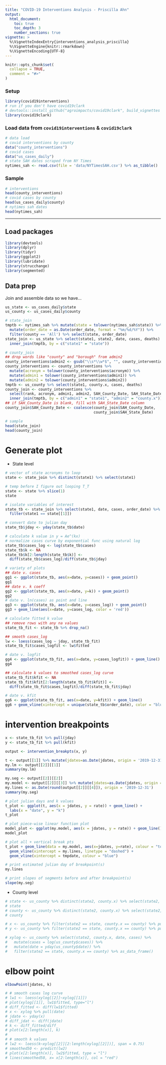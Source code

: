 ```yaml
---
title: "COVID-19 Interventions Analysis - Priscilla Ahn"
output: 
  html_document:
    toc: true
    toc_depth: 3
    number_sections: true
vignette: >
  %\VignetteIndexEntry{interventions_analysis_priscilla}
  %\VignetteEngine{knitr::rmarkdown}
  %\VignetteEncoding{UTF-8}
---
```


```r
knitr::opts_chunk$set(
  collapse = TRUE,
  comment = "#>"
)
```

### Setup
```r
library(covid19interventions)
# run if you don't have covid19clark
# devtools::install_github("agroimpacts/covid19clark", build_vignettes = TRUE)
library(covid19clark)
```

### Load data from `covid19interventions` & `covid19clark`
```r
# data load
# covid interventions by county
data("county_interventions")
# covid cases
data("us_cases_daily")
# state SAH dates scraped from NY Times
nytimes_sah <- read.csv(file = 'data/NYTimesSAH.csv') %>% as_tibble()
```

### Sample
```r
# interventions
head(county_interventions)
# covid cases by county
head(us_cases_daily$county)
# nytimes sah dates
head(nytimes_sah)
```

---

## Load packages
```r
library(devtools)
library(dplyr)
library(tidyr)
library(ggplot2)
library(lubridate)
library(strucchange)
library(segmented)
```

## Data prep
Join and assemble data so we have...
```r
us_state <- us_cases_daily$state
us_county <- us_cases_daily$county

# state_join
tmptb <- nytimes_sah %>% mutate(state = tolower(nytimes_sah$state)) %>% 
  mutate(order_date = as.Date(order_date, format = "%m/%d/%Y")) %>% 
  filter(county == 'All') %>% select(state, order_date)
state_join <- us_state %>% select(state1, state2, date, cases, deaths) %>% 
  inner_join(tmptb, by = c("state1" = "state"))

# county_join
## drop words like "county" and "borough" from admin2
county_interventions$admin2 <- gsub("\\s*\\w*$", "", county_interventions$admin2)
county_interventions <- county_interventions %>% 
  mutate(acronym = tolower(county_interventions$acronym)) %>% 
  mutate(admin1 = tolower(county_interventions$admin1)) %>% 
  mutate(admin2 = tolower(county_interventions$admin2))
tmptb <- us_county %>% select(state1, county.x, cases, deaths)
county_join <- county_interventions %>%
  select(rank, acronym, admin1, admin2, SAH_County_Date, SAH_State_Date) %>% 
  inner_join(tmptb, by = c("admin1" = "state1", "admin2" = "county.x"))
## if SAH_County_Date is blank, fill with SAH_State_Date column
county_join$SAH_County_Date <- coalesce(county_join$SAH_County_Date,
                                        county_join$SAH_State_Date)

# sample
head(state_join)
head(county_join)
```

# Generate plot
- State level
```r
# vector of state acronyms to loop
state <- state_join %>% distinct(state1) %>% select(state1)

# temp before I figure out looping T_T
state <- state %>% slice(1)
state

# isolate variables of interest
state_tb <- state_join %>% select(state1, date, cases, order_date) %>% 
  filter(state1 == state[[1]])

# convert date to julian day
state_tb$jday <- yday(state_tb$date)

# calculate k value in y = Ae^(kx)
# normalize cases curve by exponential func using natural log
state_tb$cases_log <- log(state_tb$cases)
state_tb$k <- NA
state_tb$k[2:length(state_tb$k)] <- 
  diff(state_tb$cases_log)/diff(state_tb$jday)

# variety of plots
## date v. cases
gg1 <- ggplot(state_tb, aes(x=date, y=cases)) + geom_point()
gg1
## date v. k coeff
gg2 <- ggplot(state_tb, aes(x=date, y=k)) + geom_point()
gg2
# date v. ln(cases) as point and line
gg3 <- ggplot(state_tb, aes(x=date, y=cases_log)) + geom_point()
gg3 + geom_line(aes(x=date, y=cases_log, color = 'red'))

# calculate fitted k value
## remove rows with any na values
state_tb_fit <- state_tb %>% drop_na()

## smooth cases_log
lw <- loess(cases_log ~ jday, state_tb_fit)
state_tb_fit$cases_logfit <- lw$fitted

# date v. logfit
gg4 <- ggplot(state_tb_fit, aes(x=date, y=cases_logfit)) + geom_line()
gg4

## calculate k values to smoothed cases_log curve
state_tb_fit$kfit <- NA
state_tb_fit$kfit[2:length(state_tb_fit$kfit)] <- 
  diff(state_tb_fit$cases_logfit)/diff(state_tb_fit$jday)

# date v. kfit
gg6 <- ggplot(state_tb_fit, aes(x=date, y=kfit)) + geom_line()
gg6 + geom_vline(xintercept = unique(state_tb$order_date), color = "blue")
```

# intervention breakpoints
```r
x <- state_tb_fit %>% pull(jday)
y <- state_tb_fit %>% pull(kfit)

output <- intervention_breakpts(x, y)

t <- output[[1]] %>% mutate(jdates=as.Date(jdates, origin = '2019-12-31'))
my.lm <- output[[2]][[1]]
summary(my.lm)

my.seg <- output[[2]][[2]]
my.model <- output[[2]][[3]] %>% mutate(jdates=as.Date(jdates, origin = '2019-12-31'))
my.lines <- as.Date(round(output[[2]][[4]]), origin = '2019-12-31')
summary(my.seg)

# plot julian days and k values
t_plot <- ggplot(t, aes(x = jdates, y = rate)) + geom_line() +
  labs(x = "date", y = "k")
t_plot

# plot piece-wise linear function plot
model_plot <- ggplot(my.model, aes(x = jdates, y = rate)) + geom_line()
model_plot

# plot all + vertical break pts
t_plot + geom_line(data = my.model, aes(x=jdates, y=rate), colour = "tomato") +
  geom_vline(xintercept = my.lines, linetype = "dashed") +
  geom_vline(xintercept = tmpdate, colour = "blue")

# print estimated julian day of breakpoint(s)
my.lines

# print slopes of segments before and after breakpoint(s)
slope(my.seg)
```

- County level
```r
# state <- us_county %>% distinct(state2, county.x) %>% select(state2, county.x)
# state
# county <- us_county %>% distinct(state2, county.x) %>% select(state2, county.x)
# county

# x <- us_county %>% filter(state2 == state, county.x == county) %>% pull(date)
# y <- us_county %>% filter(state2 == state, county.x == county) %>% pull(cases)

# xylog <- us_county %>% select(state2, county.x, date, cases) %>%
#   mutate(cases = log(us_county$cases)) %>%
#   mutate(date = yday(us_county$date)) %>%
#   filter(state2 == state, county.x == county) %>% as_data_frame()
```



# elbow point
```r
elbowPoint(jdates, k)
```

```r
# # smooth cases log curve
# lw1 <- loess(xylog[[2]]~xylog[[1]])
# plot(xylog[[1]], lw1$fitted, type="l")
# diff_fitted <- diff(lw1$fitted)
# x <- xylog %>% pull(date)
# jdate <- yday(x)
# diff_jdat <- diff(jdate)
# k <- diff_fitted/diff_
# plot(x[2:length(x)], k)
# 
# # smooth k values
# lw2 <- loess(k~xylog[[2]][2:length(xylog[[2]])], span = 0.75)
# smoothed50 <- predict(lw2)
# plot(x[2:length(x)], lw2$fitted, type = "l")
# lines(smoothed50, x= x[2:length(x)], col = "red")
```





